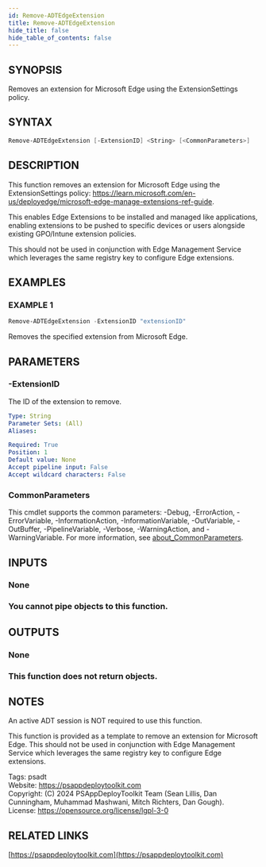 ```yaml
---
id: Remove-ADTEdgeExtension
title: Remove-ADTEdgeExtension
hide_title: false
hide_table_of_contents: false
---
```


## SYNOPSIS

Removes an extension for Microsoft Edge using the ExtensionSettings policy.

## SYNTAX

```powershell
Remove-ADTEdgeExtension [-ExtensionID] <String> [<CommonParameters>]
```

## DESCRIPTION

This function removes an extension for Microsoft Edge using the ExtensionSettings policy: https://learn.microsoft.com/en-us/deployedge/microsoft-edge-manage-extensions-ref-guide.

This enables Edge Extensions to be installed and managed like applications, enabling extensions to be pushed to specific devices or users alongside existing GPO/Intune extension policies.

This should not be used in conjunction with Edge Management Service which leverages the same registry key to configure Edge extensions.

## EXAMPLES

### EXAMPLE 1

```powershell
Remove-ADTEdgeExtension -ExtensionID "extensionID"
```

Removes the specified extension from Microsoft Edge.

## PARAMETERS

### -ExtensionID

The ID of the extension to remove.

```yaml
Type: String
Parameter Sets: (All)
Aliases:

Required: True
Position: 1
Default value: None
Accept pipeline input: False
Accept wildcard characters: False
```

### CommonParameters

This cmdlet supports the common parameters: -Debug, -ErrorAction, -ErrorVariable, -InformationAction, -InformationVariable, -OutVariable, -OutBuffer, -PipelineVariable, -Verbose, -WarningAction, and -WarningVariable. For more information, see [about_CommonParameters](http://go.microsoft.com/fwlink/?LinkID=113216).

## INPUTS

### None

### You cannot pipe objects to this function.
## OUTPUTS

### None

### This function does not return objects.
## NOTES
An active ADT session is NOT required to use this function.

This function is provided as a template to remove an extension for Microsoft Edge.
This should not be used in conjunction with Edge Management Service which leverages the same registry key to configure Edge extensions.

Tags: psadt<br />
Website: https://psappdeploytoolkit.com<br />
Copyright: (C) 2024 PSAppDeployToolkit Team (Sean Lillis, Dan Cunningham, Muhammad Mashwani, Mitch Richters, Dan Gough).<br />
License: https://opensource.org/license/lgpl-3-0

## RELATED LINKS

[https://psappdeploytoolkit.com](https://psappdeploytoolkit.com)
